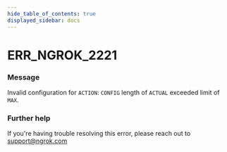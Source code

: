 ```yaml
---
hide_table_of_contents: true
displayed_sidebar: docs
---
```



# ERR_NGROK_2221

### Message

Invalid configuration for `ACTION`: `CONFIG` length of `ACTUAL` exceeded limit of `MAX`.

### Further help

If you're having trouble resolving this error, please reach out to [support@ngrok.com](mailto:support@ngrok.com?subject=Help%20with%20ERR_NGROK_2221)

<ErrorDetails error="err_ngrok_2221" />
